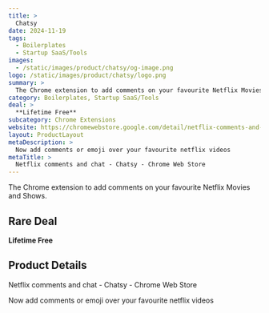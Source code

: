 ```yaml
---
title: >
  Chatsy
date: 2024-11-19
tags:
  - Boilerplates
  - Startup SaaS/Tools
images:
  - /static/images/product/chatsy/og-image.png
logo: /static/images/product/chatsy/logo.png
summary: >
  The Chrome extension to add comments on your favourite Netflix Movies and Shows.
category: Boilerplates, Startup SaaS/Tools
deal: >
  **Lifetime Free**
subcategory: Chrome Extensions
website: https://chromewebstore.google.com/detail/netflix-comments-and-chat/nidobicjgndldknjcgfclehmlleibflh
layout: ProductLayout
metaDescription: >
  Now add comments or emoji over your favourite netflix videos
metaTitle: >
  Netflix comments and chat - Chatsy - Chrome Web Store
---
```

The Chrome extension to add comments on your favourite Netflix Movies and Shows.

## Rare Deal

**Lifetime Free**

## Product Details
Netflix comments and chat - Chatsy - Chrome Web Store

Now add comments or emoji over your favourite netflix videos
